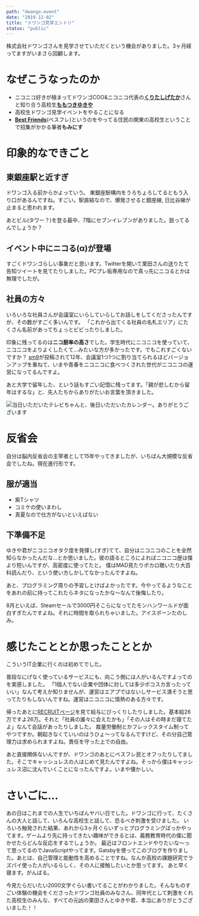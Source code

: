 ---
path: "dwango-event"
date: "2019-12-02"
title: "ドワンゴ見学エントリ"
status: "public"
---

株式会社ドワンゴさんを見学させていただくという機会がありました。3ヶ月経ってますがいまさら回顧します。

# なぜこうなったのか

* ニコニコ好きが極まってドワンゴCOO&ニコニコ代表の[**くりたしげたか**](https://twitter.com/sigekun)さんと知り合う高校生[**ももつきゆきや**](https://twitter.com/@yukiyalien/)
* 高校生ドワンゴ見学イベントをやることになる
* [**Best Friends**](https://best-friends.chat)(ベスフレ)というのをやってる住民の関東の高校生ということで招集がかかる筆者**もみにす**

# 印象的なできごと

## 東銀座駅と近すぎ

ドワンゴ入る前からかよっていう。
東銀座駅構内をうろちょろしてるともう入り口があるんですね。すごい。駅直結なので、爆発させると銀座線, 日比谷線が止まると思われます。

あとビル(タワー？)を登る最中、7階にセブンイレブンがありました。狙ってるんでしょうか？

## イベント中にニコる(α)が登場

すごくドワンゴらしい事象だと思います。Twitterを開いて栗田さんの送りたて告知ツイートを見てたりしました。PCプレ垢専用なので真っ先にニコるとかは無理でしたが。

## 社員の方々

いろいろな社員さんが会議室にいらしていらしてお話しをしてくださったんですが、その数がすごく多いんです。
「これから出てくる社員の名札エリア」にたくさん名前があってちょっとビビったりしました。

印象に残ってるのは**ニコ厨率の高さ**でした。学生時代にニコニコを使っていて、ニコニコをよりよくしたくて…みたいな方が多かったです。でもこれすごくないですか？
[sm9](https://www.nicovideo.jp/watch/sm9)が投稿されて12年、会議室1つ1つに割り当てられるほどバージョンアップを重ねて、いまや青春をニコニコに食べつくされた世代がニコニコの運営になってるんですよ。

あと大学で留年した、という話もすごい記憶に残ってます。「親が悲しむから留年はするな」と、先人たちからありがたいお言葉を頂きました。

<img className="max-w-sm" src={Img} alt="当日いただいたテレビちゃんと、後日いただいたカレンダー。ありがとうございます"/>

# 反省会

自分は脳内反省会の主宰者として15年やってきましたが、いちばん大規模な反省会でしたね。現在進行形です。

## 服が適当

* 紫Tシャツ
* コミケの使いまわし
* 真夏なので仕方がないといえばない

## 下準備不足

ゆきや君がニコニコオタク度を発揮し(すぎ)てて、自分はニコニコのことを全然知らなかったんだな…とか思いました。彼の語るところによればニコニコ歴は僕より短いんですが、高密度に使ってたと。
僕はMAD見たりボカロ聴いたり大百科読んだり、という使い方しかしてなかったんですよね。

あと、プログラミング周りの予習しとけばよかったです。今やってるようなことをあれの前に持ってこれたらネタになったかな～なんて後悔したり。

8月といえば、Steamセールで3000円そこらになってたモンハンワールドが面白すぎたんですよね。それに時間を取られちゃいました。アイスボーンたのしみ。

# 感じたこととか思ったこととか

こういうIT企業に行くのは初めてでした。

普段なにげなく使っているサービスにも、向こう側には人がいるんですよってのを実感しました。 
「1個人でない企業や団体に対しては多少ボコスカ言ったっていい」なんて考えか知りませんが、運営はエアプではないしサービス潰そうと思ってたりもしないんですね。運営はニコニコに情熱のある方々です。 

帰ったあとに[RECRUITページ](https://dwango.co.jp/saiyo/)を見て給与にびっくりしたりしました。基本給26万ですよ26万。それと「社員の誰々に会えたかも」「その人はその時まだ寝てたよ」なんて会話があったりしました。
裁量労働制とかフレックスタイム制ってやつですか。朝起きなくていいのはうひょ～ってなるんですけど、その分自己管理力は求められますよね。責任を守った上での自由。

あと直接関係ないんですが、ドワンゴのあとにベスフレ民とオフったりしてました。そこでキャッシュレスの人はじめて見たんですよね。そっから僕はキャッシュレス沼に沈んでいくことになったんですよ。いまや懐かしい。

# さいごに…

あの日はこれまでの人生でいちばんヤバい日でした。ドワンゴに行って、たくさんの大人と話して、いろんな高校生と話して、恐るべき刺激を受けました。
いろいろ触発された結果、あれから3ヶ月ぐらいずっとプログラミングばっかやってます。ゲームより先に持ってきたい趣味ができるとは、義務教育時代の僕に聞かせたらどんな反応をするでしょうか。 
最近はフロントエンドやりたいな～って思ってるのでJavaScriptやってます。Gatsbyを使ってこのブログを作りました。あとは、自己管理と能動性を高めることですね。なんか高校の課題研究でラズパイ使った人がいるらしく、その人に接触したいとか思ってます。 あと早く寝ます。がんばる。

今見たらだいたい2000文字ぐらい書いてることがわかりました。そんなものすごい体験の機会をくださったドワンゴ社員のみなさん、同年代として刺激をくれた高校生のみんな、すべての元凶の栗田さんとゆきや君、本当にありがとうございました！！




